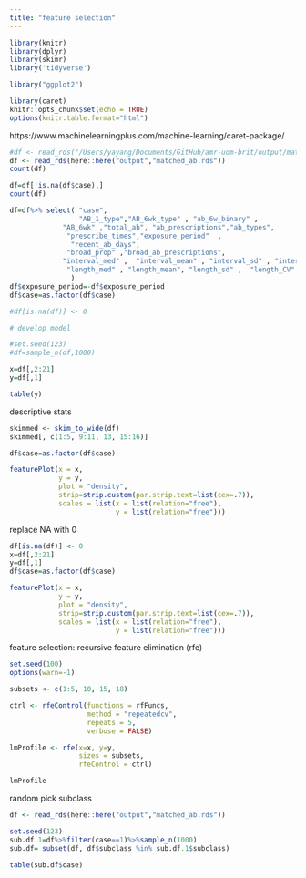 ```yaml
---
title: "feature selection"
---
```


```r
library(knitr)
library(dplyr)
library(skimr)
library('tidyverse')

library("ggplot2")

library(caret)
knitr::opts_chunk$set(echo = TRUE)
options(knitr.table.format="html")
```

https://www.machinelearningplus.com/machine-learning/caret-package/ 

```r
#df <- read_rds("/Users/yayang/Documents/GitHub/amr-uom-brit/output/matched_ab.rds")
df <- read_rds(here::here("output","matched_ab.rds"))
count(df)

df=df[!is.na(df$case),]
count(df)
```




```r
df=df%>% select( "case",
                 "AB_1_type","AB_6wk_type" , "ab_6w_binary" ,
             "AB_6wk" ,"total_ab", "ab_prescriptions","ab_types",
              "prescribe_times","exposure_period"  ,
               "recent_ab_days",  
              "broad_prop" ,"broad_ab_prescriptions",
             "interval_med" ,  "interval_mean" , "interval_sd" , "interval_CV",
              "length_med" , "length_mean", "length_sd" ,  "length_CV" 
               )
df$exposure_period=-df$exposure_period
df$case=as.factor(df$case)

#df[is.na(df)] <- 0
```


```r
# develop model

#set.seed(123)
#df=sample_n(df,1000)

x=df[,2:21]
y=df[,1]

table(y)

```

descriptive stats
```r
skimmed <- skim_to_wide(df)
skimmed[, c(1:5, 9:11, 13, 15:16)]
```

```r
df$case=as.factor(df$case)

featurePlot(x = x, 
            y = y, 
            plot = "density",
            strip=strip.custom(par.strip.text=list(cex=.7)),
            scales = list(x = list(relation="free"), 
                          y = list(relation="free")))
```


replace NA with 0
```r
df[is.na(df)] <- 0
x=df[,2:21]
y=df[,1]
df$case=as.factor(df$case)

featurePlot(x = x, 
            y = y, 
            plot = "density",
            strip=strip.custom(par.strip.text=list(cex=.7)),
            scales = list(x = list(relation="free"), 
                          y = list(relation="free")))
```



feature selection: recursive feature elimination (rfe)
```r
set.seed(100)
options(warn=-1)

subsets <- c(1:5, 10, 15, 18)

ctrl <- rfeControl(functions = rfFuncs,
                   method = "repeatedcv",
                   repeats = 5,
                   verbose = FALSE)

lmProfile <- rfe(x=x, y=y,
                 sizes = subsets,
                 rfeControl = ctrl)

lmProfile
```

random pick subclass
```r
df <- read_rds(here::here("output","matched_ab.rds"))

set.seed(123)
sub.df.1=df%>%filter(case==1)%>%sample_n(1000)
sub.df= subset(df, df$subclass %in% sub.df.1$subclass)

table(sub.df$case)
```
